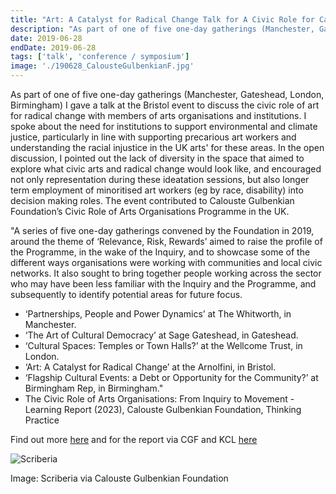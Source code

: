 ```yaml
---
title: "Art: A Catalyst for Radical Change Talk for A Civic Role for Calouste Gulbenkian Foundation's Arts Organisations - Relevance, Risks, Rewards Conference at the Arnolfini in Bristol"
description: "As part of one of five one-day gatherings (Manchester, Gateshead, London, Birmingham) I gave a talk at the Bristol event to discuss the civic role of art for radical change with members of arts organisations and institutions. I spoke about the need for institutions to support environmental and climate justice, particularly in line with supporting precarious art workers and understanding the racial injustice in the UK arts' for these areas. In the open discussion, I pointed out the lack of diversity in the space that aimed to explore what civic arts and radical change would look like, and encouraged not only representation during these ideatation sessions, but also longer term employment of minoritised art workers (eg by race, disability) into decision making roles. The event contributed to Calouste Gulbenkian Foundation’s Civic Role of Arts Organisations Programme in the UK."
date: 2019-06-28
endDate: 2019-06-28
tags: ['talk', 'conference / symposium']
image: './190628_CalousteGulbenkianF.jpg'
---
```


As part of one of five one-day gatherings (Manchester, Gateshead, London, Birmingham) I gave a talk at the Bristol event to discuss the civic role of art for radical change with members of arts organisations and institutions. I spoke about the need for institutions to support environmental and climate justice, particularly in line with supporting precarious art workers and understanding the racial injustice in the UK arts' for these areas. In the open discussion, I pointed out the lack of diversity in the space that aimed to explore what civic arts and radical change would look like, and encouraged not only representation during these ideatation sessions, but also longer term employment of minoritised art workers (eg by race, disability) into decision making roles. The event contributed to Calouste Gulbenkian Foundation’s Civic Role of Arts Organisations Programme in the UK. 

"A series of five one-day gatherings convened by
the Foundation in 2019, around the theme
of ‘Relevance, Risk, Rewards’ aimed
to raise the profile of the Programme, in the
wake of the Inquiry, and to showcase some of
the different ways organisations were working
with communities and local civic networks. It
also sought to bring together people working
across the sector who may have been less
familiar with the Inquiry and the Programme,
and subsequently to identify potential areas for
future focus.

- ‘Partnerships, People and Power Dynamics’
at The Whitworth, in Manchester.
- ‘The Art of Cultural Democracy’
at Sage Gateshead, in Gateshead.
- ‘Cultural Spaces: Temples or Town Halls?’
at the Wellcome Trust, in London.
- ‘Art: A Catalyst for Radical Change’
at the Arnolfini, in Bristol.
- ‘Flagship Cultural Events: a Debt or
Opportunity for the Community?’
at Birmingham Rep, in Birmingham." 
- The Civic Role of Arts Organisations: From Inquiry to Movement - Learning Report (2023), Calouste Gulbenkian Foundation, Thinking Practice

Find out more [here](https://gulbenkian.pt/uk-branch/news/reflections-from-relevance-risks-rewards/) and for the report via CGF and KCL [here](https://www.kcl.ac.uk/cultural/resources/reports/cgf-civic-role-literature-review-final.pdf)

![Scriberia](190628_CalousteGulbenkianFscriberia.png)

Image: Scriberia via Calouste Gulbenkian Foundation 